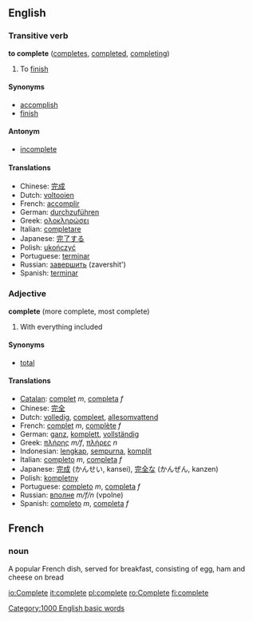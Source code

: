 ==English==
===Transitive verb===
'''to complete''' ([[completes]], [[completed]], [[completing]])

# To [[finish]]<!-- please improve -->

====Synonyms====
*[[accomplish]]
*[[finish]]

====Antonym====
*[[incomplete]]

====Translations====
*Chinese: [[完成]]
*Dutch: [[voltooien]]
*French: [[accomplir]]
*German: [[durchzuführen]]
*Greek: [[ολοκληρώσει]]
*Italian: [[completare]]
*Japanese: [[完了する]]<!-- please check -->
*Polish: [[ukończyć]]
*Portuguese: [[terminar]]
*Russian: [[завершить]] (zavershit')
*Spanish: [[terminar]]

=== Adjective ===
'''complete''' (more complete, most complete)

# With everything included

==== Synonyms ====
*[[total]]

==== Translations ====
*[[Catalan]]: [[complet]] ''m'', [[completa]] ''f''
*Chinese: [[完全]]
*Dutch: [[volledig]], [[compleet]], [[allesomvattend]]
*French: [[complet]] ''m'', [[complète]] ''f''
*German: [[ganz]], [[komplett]], [[vollständig]]
*Greek: [[πλήρης]] ''m/f'', [[πλήρες]] ''n''
*Indonesian: [[lengkap]], [[sempurna]], [[komplit]]
*Italian: [[completo]] ''m'', [[completa]] ''f''
*Japanese: [[完成]] (かんせい, kansei), [[完全]]な (かんぜん, kanzen)
*Polish: [[kompletny]]
*Portuguese: [[completo]] ''m'', [[completa]] ''f''
*Russian: [[вполне]] ''m/f/n'' (vpolne)
*Spanish: [[completo]] ''m'', [[completa]] ''f''

==French==
===noun===
A popular French dish, served for breakfast, consisting of egg, ham and cheese on bread

[[Category:1000 English basic words]]

[[io:Complete]]
[[it:complete]]
[[pl:complete]]
[[ro:Complete]]
[[fi:complete]]